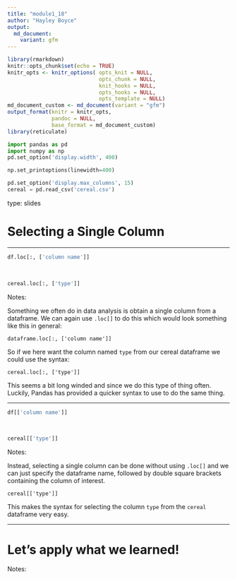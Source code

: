 ```yaml
---
title: "module1_18"
author: "Hayley Boyce"
output: 
  md_document:
    variant: gfm
---
```



```r
library(rmarkdown)
knitr::opts_chunk$set(echo = TRUE)
knitr_opts <- knitr_options( opts_knit = NULL,
                             opts_chunk = NULL,
                             knit_hooks = NULL,
                             opts_hooks = NULL,
                             opts_template = NULL)
md_document_custom <- md_document(variant = "gfm")
output_format(knitr = knitr_opts,
              pandoc = NULL,
              base_format = md_document_custom)
library(reticulate)
```


```python
import pandas as pd
import numpy as np
pd.set_option('display.width', 400)

np.set_printoptions(linewidth=400)

pd.set_option('display.max_columns', 15)
cereal = pd.read_csv('cereal.csv')
```


type: slides


# Selecting a Single Column

---

```python
df.loc[:, ['column name']]
```
<br>

```python
cereal.loc[:, ['type']]
```

Notes: 

Something we often do in data analysis is obtain a single column from a dataframe.
We can again use `.loc[]` to do this which would look something like this in general:

`dataframe.loc[:, ['column name']]` 

So if we here want the column named `type` from our cereal dataframe we could use the syntax: 

`cereal.loc[:, ['type']]` 

This seems a bit long winded and since we do this type of thing often. Luckily, Pandas has provided a quicker syntax to use to do the same thing. 

---

``` Python
df[['column name']]
```

<br>


```python
cereal[['type']]
```

Notes:

Instead, selecting a single column can be done without using `.loc[]` and we can just specify the dataframe name, followed by double square brackets containing the column of interest.

`cereal[['type']]`

This makes the syntax for selecting the column `type` from the `cereal` dataframe very easy.

---

# Let’s apply what we learned!

Notes: <br>